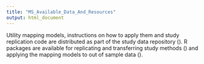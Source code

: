 ```yaml
---
title: "MS_Available_Data_And_Resources"
output: html_document
---
```


Utility mapping models, instructions on how to apply them and study replication code are distributed as part of the study data repository (\url{https://dataverse.harvard.edu/privateurl.xhtml?token=a437cc9c-b809-4513-bbef-a2333c1c934a}). R packages are available for replicating and transferring study methods (\url{https://ready4-dev.github.io/TTU/}) and applying the mapping models to out of sample data (\url{https://ready4-dev.github.io/youthu/}).